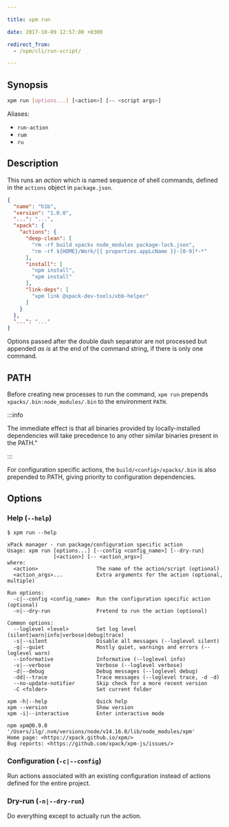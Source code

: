 ```yaml
---

title: xpm run

date: 2017-10-09 12:57:00 +0300

redirect_from:
  - /xpm/cli/run-script/

---
```


## Synopsis

```sh
xpm run [options...] [<action>] [-- <script args>]
```

Aliases:

- `run-action`
- `rum`
- `ru`

## Description

This runs an _action_ which is named sequence of shell commands,
defined in the `actions` object
in `package.json`.

```json
{
  "name": "h1b",
  "version": "1.0.0",
  "...": "...",
  "xpack": {
    "actions": {
      "deep-clean": [
        "rm -rf build xpacks node_modules package-lock.json",
        "rm -rf ${HOME}/Work/{{ properties.appLcName }}-[0-9]*-*"
      ],
      "install": [
        "npm install",
        "xpm install"
      ],
      "link-deps": [
        "xpm link @xpack-dev-tools/xbb-helper"
      ]
    }
  },
  "...": "..."
}
```

Options passed after the double dash separator are not processed
but appended _as is_ at the end of the command string, if
there is only one command.

## PATH

Before creating new processes to run the command, `xpm run` prepends
`xpacks/.bin:node_modules/.bin` to the environment `PATH`.

:::info

The immediate effect is that all
binaries provided by locally-installed
dependencies will take precedence to any other similar binaries
present in the PATH."

:::

For configuration specific actions, the `build/<config>/xpacks/.bin`
is also prepended to PATH, giving priority to configuration
dependencies.

## Options

### Help (`--help`)

```console
$ xpm run --help

xPack manager - run package/configuration specific action
Usage: xpm run [options...] [--config <config_name>] [--dry-run]
               [<action>] [-- <action_args>]
where:
  <action>                   The name of the action/script (optional)
  <action_args>...           Extra arguments for the action (optional, multiple)

Run options:
  -c|--config <config_name>  Run the configuration specific action (optional)
  -n|--dry-run               Pretend to run the action (optional)

Common options:
  --loglevel <level>         Set log level (silent|warn|info|verbose|debug|trace)
  -s|--silent                Disable all messages (--loglevel silent)
  -q|--quiet                 Mostly quiet, warnings and errors (--loglevel warn)
  --informative              Informative (--loglevel info)
  -v|--verbose               Verbose (--loglevel verbose)
  -d|--debug                 Debug messages (--loglevel debug)
  -dd|--trace                Trace messages (--loglevel trace, -d -d)
  --no-update-notifier       Skip check for a more recent version
  -C <folder>                Set current folder

xpm -h|--help                Quick help
xpm --version                Show version
xpm -i|--interactive         Enter interactive mode

npm xpm@0.9.0 '/Users/ilg/.nvm/versions/node/v14.16.0/lib/node_modules/xpm'
Home page: <https://xpack.github.io/xpm/>
Bug reports: <https://github.com/xpack/xpm-js/issues/>
```

### Configuration (`-c|--config`)

Run actions associated with an existing configuration instead of actions
defined for the entire project.

### Dry-run (`-n|--dry-run`)

Do everything except to actually run the action.
